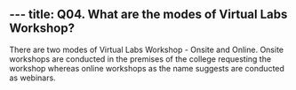 --- title: Q04. What are the modes of Virtual Labs Workshop?
---

There are two modes of Virtual Labs Workshop - Onsite and
Online.  Onsite workshops are conducted in the premises of
the college requesting the workshop whereas online workshops
as the name suggests are conducted as webinars.